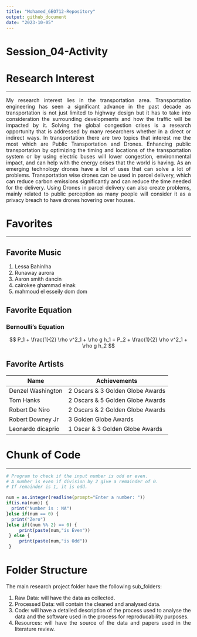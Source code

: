 ```yaml
---
title: "Mohamed_GEO712-Repository"
output: github_document
date: "2023-10-05"
---
```

<style>body {text-align: justify}</style>

# Session_04-Activity

# Research Interest
___

My research interest lies in the transportation area. Transportation engineering has seen a significant advance in the past decade as transportation is not just limited to highway design but it has to take into consideration the surrounding developments and how the traffic will be impacted by it. Solving the global congestion crises is a research opportunity that is addressed by many researchers whether in a direct or indirect ways. In transportation there are two topics that interest me the most which are Public Transportation and Drones. Enhancing public transportation by optimizing the timing and locations of the transportation system or by using electric buses will lower congestion, environmental impact, and can help with the energy crises that the world is having. As an emerging technology drones have a lot of uses that can solve a lot of problems. Transportation wise drones can be used in parcel delivery, which can reduce carbon emissions significantly and can reduce the time needed for the delivery. Using Drones in parcel delivery can also create problems, mainly related to public perception as many people will consider it as a privacy breach to have drones hovering over houses.

# Favorites
___

## Favorite Music

1. Lessa Bahinlha
2. Runaway aurora
3. Aaron smith dancin
4. cairokee ghammad einak
5. mahmoud el esseily dom dom

## Favorite Equation

### Bernoulli's Equation
$$
P_1 + \frac{1}{2} \rho v^2_1 + \rho g h_1 = P_2 + \frac{1}{2} \rho v^2_1 + \rho g h_2
$$

## Favorite Artists

Name | Achievements
- | -
Denzel Washington | 2 Oscars & 3 Golden Globe Awards
Tom Hanks | 2 Oscars & 5 Golden Globe Awards
Robert De Niro | 2 Oscars & 2 Golden Globe Awards
Robert Downey Jr | 3 Golden Globe Awards
Leonardo dicaprio | 1 Oscar & 3 Golden Globe Awards

# Chunk of Code
___

```r
# Program to check if the input number is odd or even.
# A number is even if division by 2 give a remainder of 0.
# If remainder is 1, it is odd.

num = as.integer(readline(prompt="Enter a number: "))
if(is.na(num)) {
  print("Number is : NA")
}else if(num == 0) {
  print("Zero")
}else if((num %% 2) == 0) {
     print(paste(num,"is Even"))
 } else {
     print(paste(num,"is Odd"))
 }
```

# Folder Structure
The main research project folder have the following sub_folders: 

1. Raw Data: will have the data as collected.
2. Processed Data: will contain the cleaned and analysed data.
3. Code: will have a detailed description of the process used to analyse the data and the software used in the process for reproducability purposes.
4. Resources: will have the source of the data and papers used in the literature review.
